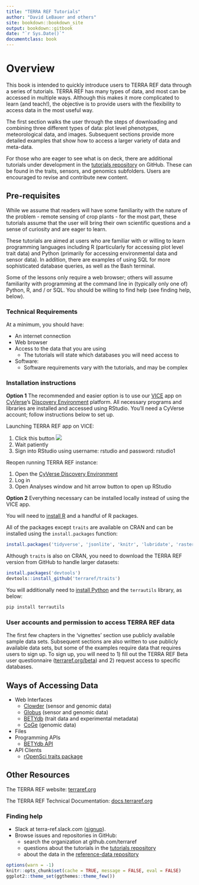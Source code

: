 ```yaml
---
title: "TERRA REF Tutorials"
author: "David LeBauer and others"
site: bookdown::bookdown_site
output: bookdown::gitbook
date: "`r Sys.Date()`"
documentclass: book
---
```



# Overview

This book is intended to quickly introduce users to TERRA REF data through a series of tutorials. TERRA REF has many types of data, and most can be  accessed in multiple ways. Although this makes it more complicated to learn (and teach!), the objective is to provide users with the flexibility to access data in the most useful way.

The first section walks the user through the steps of downloading and combining three different types of data: plot level phenotypes, meteorological data, and images. Subsequent sections provide more detailed examples that show how to access a larger variety of data and meta-data.

For those who are eager to see what is on deck, there are additional tutorials under development in the [tutorials repository](https://github.com/terraref/tutorials) on GitHub. These can be found in the traits, sensors, and genomics subfolders. Users are encouraged to revise and contribute new content.

## Pre-requisites

While we assume that readers will have some familiarity with the nature of the problem - remote sensing of crop plants - for the most part, these tutorials assume that the user will bring their own scientific questions and a sense of curiosity and are eager to learn. 

These tutorials are aimed at users who are familiar with or willing to learn programming languages including R (particularly for accessing plot level trait data) and Python (primarily for accessing environmental data and sensor data). In addition, there are examples of using SQL for more sophisticated database queries, as well as the Bash terminal.

Some of the lessons only require a web browser; others will assume familiarity with programming at the command line in (typically only one of) Python, R, and / or SQL. You should be willing to find help (see finding help, below).

### Technical Requirements

At a minimum, you should have:

* An internet connection
* Web browser
* Access to the data that you are using
    + The tutorials will state which databases you will need access to
* Software:
    + Software requirements vary with the tutorials, and may be complex

### Installation instructions {#installation-instructions}

**Option 1** The recommended and easier option is to use our [VICE](https://learning.cyverse.org/projects/vice/en/latest/getting_started/about.html) app on [CyVerse](https://cyverse.org/)'s [Discovery Environment](https://de.cyverse.org/de/) platform. All necessary programs and libraries are installed and accessed using RStudio. You'll need a CyVerse account; follow instructions below to set up. 

Launching TERRA REF app on VICE: 

1. Click this button <a href="https://de.cyverse.org/de/?type=quick-launch&quick-launch-id=27203e0f-e2a1-4846-be0c-e97cb6ef60f2&app-id=041dd9c4-b964-11e9-a238-008cfa5ae621" target="_blank"><img src="https://de.cyverse.org/Powered-By-CyVerse-blue.svg"></a>
2. Wait patiently
3. Sign into RStudio using username: rstudio and password: rstudio1

Reopen running TERRA REF instance: 

1. Open the [CyVerse Discovery Environment](https://de.cyverse.org/de/)
2. Log in
3. Open Analyses window and hit arrow button to open up RStudio

**Option 2** Everything necessary can be installed locally instead of using the VICE app. 

You will need to [install R](https://www.r-project.org/) and a handful of R packages. 

All of the packages except `traits` are available on CRAN and can be installed using the `install.packages` function:

```r
install.packages('tidyverse', 'jsonlite', 'knitr', 'lubridate', 'raster', 'sf')
```

Although `traits` is also on CRAN, you need to download the TERRA REF version from GitHub to handle larger datasets: 

```r
install.packages('devtools')
devtools::install_github('terraref/traits')
```
You will additionally need to [install Python](https://www.python.org/downloads/) and the `terrautils` library, as below: 

```sh
pip install terrautils
```

### User accounts and permission to access TERRA REF data {#user-accounts}

The first few chapters in the 'vignettes' section use publicly available sample data sets.
Subsequent sections are also written to use publicly available data sets, but some of the examples require data that requires users to sign up.
To sign up, you will need to 1) fill out the TERRA REF Beta user questionnaire ([terraref.org/beta](https://terraref.org/beta)) and 2) request access to specific databases.

<!-- Not sure where this goes, either in documentation or perhaps in an appendix. But I don't think this belongs in the introduction. Perhaps after the vignettes chapter
-->

## Ways of Accessing Data

* Web Interfaces
    + [Clowder](https://docs.terraref.org/user-manual/how-to-access-data/using-clowder-sensor-and-genoomics-data) (sensor and genomic data)
    + [Globus](https://docs.terraref.org/user-manual/how-to-access-data/using-globus-sensor-and-genomics-data) (sensor and genomic data)
    + [BETYdb](https://docs.terraref.org/user-manual/how-to-access-data/using-betydb-trait-data-experimental-metadata) (trait data and experimental metadata)
    + [CoGe](https://docs.terraref.org/user-manual/how-to-access-data/using-coge-genomics) (genomic data)
* Files
* Programming APIs
    + [BETYdb API](https://pecan.gitbook.io/betydb-data-access/api-for-url-based-queries)
* API Clients
    + [rOpenSci traits package](https://pecan.gitbook.io/betydb-data-access/ropensci-traits-package)

## Other Resources

The TERRA REF website: [terraref.org](http://terraref.org/)

The TERRA REF Technical Documentation: [docs.terraref.org](https://docs.terraref.org)


### Finding help

- Slack at terra-ref.slack.com ([signup](https://terraref-slack-invite.herokuapp.com/)).
- Browse issues and repositories in GitHub: 
  - search the organization at github.com/terraref
  - questions about the tutorials in the [tutorials repository](https://github.com/terraref/tutorials/issues)
  - about the data in the [reference-data repository](https://github.com/terraref/reference-data/issues)

```r
options(warn = -1)
knitr::opts_chunk$set(cache = TRUE, message = FALSE, eval = FALSE)
ggplot2::theme_set(ggthemes::theme_few())
```

